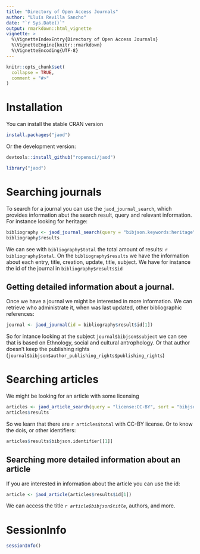 ```yaml
---
title: "Directory of Open Access Journals"
author: "Lluís Revilla Sancho"
date: "`r Sys.Date()`"
output: rmarkdown::html_vignette
vignette: >
  %\VignetteIndexEntry{Directory of Open Access Journals}
  %\VignetteEngine{knitr::rmarkdown}
  %\VignetteEncoding{UTF-8}
---
```


```r
knitr::opts_chunk$set(
  collapse = TRUE,
  comment = "#>"
)
```

# Installation

You can install the stable CRAN version

```r
install.packages("jaod")
```

Or the development version:

```r
devtools::install_github("ropensci/jaod")
```

```r
library("jaod")
```

# Searching journals

To search for a journal you can use the `jaod_journal_search`, 
which provides information abut the search result, query and relevant information.
For instance looking for heritage:

```r
bibliography <- jaod_journal_search(query = "bibjson.keywords:heritage")
bibliography$results
```

We can see with `bibliography$total` the total amount of results: `r bibliography$total`.
On the `bibliography$results` we have the information about each entry, title, creation, update, title, subject.
We have for instance the id of the journal in `bibliography$results$id`

## Getting detailed information about a journal.

Once we have a journal we might be interested in more information.
We can retrieve who administrate it, when was last updated, other bibliographic references:

```r
journal <- jaod_journal(id = bibliography$result$id[1])
```

So for intance looking at the subject `journal$bibjson$subject` we can see that
is based on Ethnology, social and cultural antrophology.
Or that author doesn't keep the publishing rights (`journal$bibjson$author_publishing_rights$publishing_rights`)

# Searching articles

We might be looking for an article with some licensing

```r
articles <- jaod_article_search(query = "license:CC-BY", sort = "bibjson.year:desc")
articles$results
```

So we learn that there are `r articles$total` with CC-BY license. 
Or to know the dois, or other identifiers:

```r
articles$results$bibjson.identifier[[1]]
```

## Searching more detailed information about an article

If you are interested in information about the article you can use the id:

```r
article <- jaod_article(articles$results$id[1])
```

We can access the title _`r article$bibjson$title`_, authors, and more.


# SessionInfo {-}

```r
sessionInfo()
```

